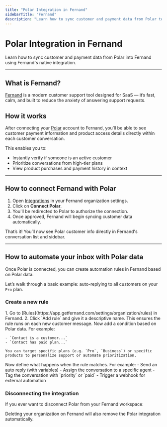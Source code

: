 ```yaml
---
title: "Polar Integration in Fernand"
sidebarTitle: "Fernand"
description: "Learn how to sync customer and payment data from Polar to Fernand."
---
```


# Polar Integration in Fernand

Learn how to sync customer and payment data from Polar into Fernand using Fernand's native integration.

---

## What is Fernand?

[Fernand](https://getfernand.com/) is a modern customer support tool designed for SaaS — it’s fast, calm, and built to reduce the anxiety of answering support requests.

## How it works

After connecting your [Polar](https://polar.sh/) account to Fernand, you’ll be able to see customer payment information and product access details directly within each customer conversation.

This enables you to:

- Instantly verify if someone is an active customer  
- Prioritize conversations from high-tier plans  
- View product purchases and payment history in context

---

## How to connect Fernand with Polar

1. Open [Integrations](https://app.getfernand.com/settings/organization/integrations) in your Fernand organization settings.  
2. Click on **Connect Polar**.  
3. You'll be redirected to Polar to authorize the connection.  
4. Once approved, Fernand will begin syncing customer data automatically.

That’s it! You’ll now see Polar customer info directly in Fernand's conversation list and sidebar.

---

## How to automate your inbox with Polar data

Once Polar is connected, you can create automation rules in Fernand based on Polar data.

Let’s walk through a basic example: auto-replying to all customers on your `Pro` plan.

### Create a new rule

<Steps>
  <Step title="Create a new rule">
    1. Go to [Rules](https://app.getfernand.com/settings/organization/rules) in Fernand.  
    2. Click `Add rule` and give it a descriptive name.
  </Step>
  
  <Step title="Select a trigger">
    This ensures the rule runs on each new customer message.
  </Step>
  
  <Step title="Select a condition">
    Now add a condition based on Polar data. For example:
    
    - `Contact is a customer...`
    - `Contact has paid plan...`
    
    You can target specific plans (e.g. `Pro`, `Business`) or specific products to personalize support or automate prioritization.
  </Step>
  
  <Step title="Select an action">
    Now define what happens when the rule matches. For example:
    - Send an auto reply (with variables)
    - Assign the conversation to a specific agent
    - Tag the conversation with `priority` or `paid`
    - Trigger a webhook for external automation
  </Step>
</Steps> 

### Disconnecting the integration
If you ever want to disconnect Polar from your Fernand workspace:
<Steps>
<Step title="Go to the Integrations page."></Step>
<Step title="Click Disconnect next to Polar."></Step>
</Steps>

Deleting your organization on Fernand will also remove the Polar integration automatically.
